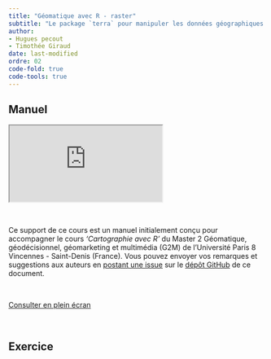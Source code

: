 ```yaml
---
title: "Géomatique avec R - raster"
subtitle: "Le package `terra` pour manipuler les données géographiques RASTER"
author: 
- Hugues pecout
- Timothée Giraud
date: last-modified
ordre: 02
code-fold: true
code-tools: true
---
```


## <i class="bi bi-book"></i> Manuel {.title}



<iframe class="slide" src="https://rcarto.github.io/geomatique_avec_r/les-donn%C3%A9es-raster-le-package-terra.html">

</iframe>


\

::: callout-note
Ce support de ce cours est un manuel initialement conçu pour accompagner le cours *'Cartographie avec R'* du Master 2 Géomatique, géodécisionnel, géomarketing et multimédia (G2M) de l'Université Paris 8 Vincennes - Saint-Denis (France). Vous pouvez envoyer vos remarques et suggestions aux auteurs en [postant une issue](https://github.com/rCarto/geomatique_avec_r/issues) sur le [dépôt GitHub](https://github.com/rCarto/geomatique_avec_r) de ce document.
:::

\

::: center
<a href="https://rcarto.github.io/geomatique_avec_r/les-donn%C3%A9es-raster-le-package-terra.html" class="btn btn-info" role="button" aria-disabled="true"><i class="bi bi-eye"></i> Consulter en plein écran</a>
:::

\

## <i class="bi bi-person-workspace"></i> Exercice {.title .exo-title}

::: {#exo}
:::

\
